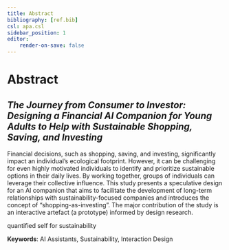 ```yaml
---
title: Abstract
bibliography: [ref.bib]
csl: apa.csl
sidebar_position: 1
editor:
    render-on-save: false
---
```


# Abstract

## *The Journey from Consumer to Investor: Designing a Financial AI Companion for Young Adults to Help with Sustainable Shopping, Saving, and Investing*

Financial decisions, such as shopping, saving, and investing, significantly impact an individual's ecological footprint. However, it can be challenging for even highly motivated individuals to  identify and prioritize sustainable options in their daily lives. By working together, groups of individuals can leverage their collective influence. This study presents a speculative design for an AI companion that aims to facilitate the development of long-term relationships with sustainability-focused companies and introduces the concept of "shopping-as-investing". The major contribution of the study is an interactive artefact (a prototype) informed by design research.

quantified self for sustainability
 
**Keywords**: 
AI Assistants, Sustainability, Interaction Design
